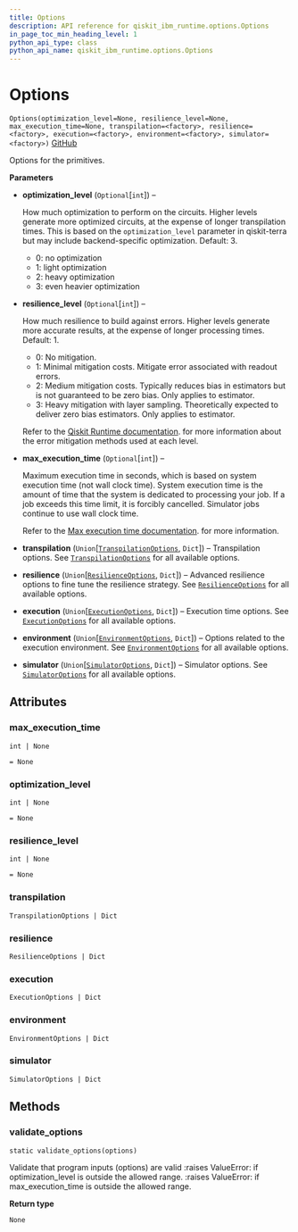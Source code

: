```yaml
---
title: Options
description: API reference for qiskit_ibm_runtime.options.Options
in_page_toc_min_heading_level: 1
python_api_type: class
python_api_name: qiskit_ibm_runtime.options.Options
---
```


# Options

<span id="qiskit_ibm_runtime.options.Options" />

`Options(optimization_level=None, resilience_level=None, max_execution_time=None, transpilation=<factory>, resilience=<factory>, execution=<factory>, environment=<factory>, simulator=<factory>)` [GitHub](https://github.com/qiskit/qiskit-ibm-runtime/tree/stable/0.15/qiskit_ibm_runtime/options/options.py "view source code")

Options for the primitives.

**Parameters**

*   **optimization\_level** (`Optional`\[`int`]) –

    How much optimization to perform on the circuits. Higher levels generate more optimized circuits, at the expense of longer transpilation times. This is based on the `optimization_level` parameter in qiskit-terra but may include backend-specific optimization. Default: 3.

    *   0: no optimization
    *   1: light optimization
    *   2: heavy optimization
    *   3: even heavier optimization

*   **resilience\_level** (`Optional`\[`int`]) –

    How much resilience to build against errors. Higher levels generate more accurate results, at the expense of longer processing times. Default: 1.

    *   0: No mitigation.
    *   1: Minimal mitigation costs. Mitigate error associated with readout errors.
    *   2: Medium mitigation costs. Typically reduces bias in estimators but is not guaranteed to be zero bias. Only applies to estimator.
    *   3: Heavy mitigation with layer sampling. Theoretically expected to deliver zero bias estimators. Only applies to estimator.

    Refer to the [Qiskit Runtime documentation](https://qiskit.org/documentation/partners/qiskit_ibm_runtime). for more information about the error mitigation methods used at each level.

*   **max\_execution\_time** (`Optional`\[`int`]) –

    Maximum execution time in seconds, which is based on system execution time (not wall clock time). System execution time is the amount of time that the system is dedicated to processing your job. If a job exceeds this time limit, it is forcibly cancelled. Simulator jobs continue to use wall clock time.

    Refer to the [Max execution time documentation](/run/max-execution-time#maximum-execution-time). for more information.

*   **transpilation** (`Union`\[[`TranspilationOptions`](qiskit_ibm_runtime.options.TranspilationOptions "qiskit_ibm_runtime.options.transpilation_options.TranspilationOptions"), `Dict`]) – Transpilation options. See [`TranspilationOptions`](qiskit_ibm_runtime.options.TranspilationOptions "qiskit_ibm_runtime.options.TranspilationOptions") for all available options.

*   **resilience** (`Union`\[[`ResilienceOptions`](qiskit_ibm_runtime.options.ResilienceOptions "qiskit_ibm_runtime.options.resilience_options.ResilienceOptions"), `Dict`]) – Advanced resilience options to fine tune the resilience strategy. See [`ResilienceOptions`](qiskit_ibm_runtime.options.ResilienceOptions "qiskit_ibm_runtime.options.ResilienceOptions") for all available options.

*   **execution** (`Union`\[[`ExecutionOptions`](qiskit_ibm_runtime.options.ExecutionOptions "qiskit_ibm_runtime.options.execution_options.ExecutionOptions"), `Dict`]) – Execution time options. See [`ExecutionOptions`](qiskit_ibm_runtime.options.ExecutionOptions "qiskit_ibm_runtime.options.ExecutionOptions") for all available options.

*   **environment** (`Union`\[[`EnvironmentOptions`](qiskit_ibm_runtime.options.EnvironmentOptions "qiskit_ibm_runtime.options.environment_options.EnvironmentOptions"), `Dict`]) – Options related to the execution environment. See [`EnvironmentOptions`](qiskit_ibm_runtime.options.EnvironmentOptions "qiskit_ibm_runtime.options.EnvironmentOptions") for all available options.

*   **simulator** (`Union`\[[`SimulatorOptions`](qiskit_ibm_runtime.options.SimulatorOptions "qiskit_ibm_runtime.options.simulator_options.SimulatorOptions"), `Dict`]) – Simulator options. See [`SimulatorOptions`](qiskit_ibm_runtime.options.SimulatorOptions "qiskit_ibm_runtime.options.SimulatorOptions") for all available options.

## Attributes

<span id="qiskit_ibm_runtime.options.Options.max_execution_time" />

### max\_execution\_time

`int | None`

`= None`

<span id="qiskit_ibm_runtime.options.Options.optimization_level" />

### optimization\_level

`int | None`

`= None`

<span id="qiskit_ibm_runtime.options.Options.resilience_level" />

### resilience\_level

`int | None`

`= None`

<span id="qiskit_ibm_runtime.options.Options.transpilation" />

### transpilation

`TranspilationOptions | Dict`

<span id="qiskit_ibm_runtime.options.Options.resilience" />

### resilience

`ResilienceOptions | Dict`

<span id="qiskit_ibm_runtime.options.Options.execution" />

### execution

`ExecutionOptions | Dict`

<span id="qiskit_ibm_runtime.options.Options.environment" />

### environment

`EnvironmentOptions | Dict`

<span id="qiskit_ibm_runtime.options.Options.simulator" />

### simulator

`SimulatorOptions | Dict`

## Methods

### validate\_options

<span id="qiskit_ibm_runtime.options.Options.validate_options" />

`static validate_options(options)`

Validate that program inputs (options) are valid :raises ValueError: if optimization\_level is outside the allowed range. :raises ValueError: if max\_execution\_time is outside the allowed range.

**Return type**

`None`

